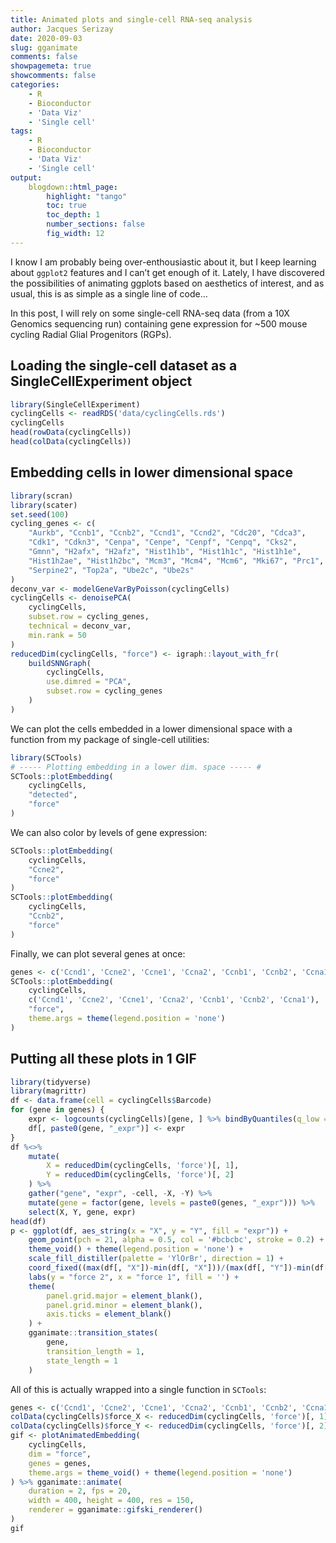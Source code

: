 ```yaml
---
title: Animated plots and single-cell RNA-seq analysis
author: Jacques Serizay
date: 2020-09-03
slug: gganimate
comments: false
showpagemeta: true
showcomments: false
categories:
    - R
    - Bioconductor
    - 'Data Viz'
    - 'Single cell'
tags:
    - R
    - Bioconductor
    - 'Data Viz'
    - 'Single cell'
output:
    blogdown::html_page:
        highlight: "tango" 
        toc: true
        toc_depth: 1
        number_sections: false
        fig_width: 12
---
```


I know I am probably being over-enthousiastic about it, but I keep learning about `ggplot2` features and I can't get enough of it. Lately, I have discovered the possibilities of animating ggplots based on aesthetics of interest, and as usual, this is as simple as a single line of code... 

In this post, I will rely on some single-cell RNA-seq data (from a 10X Genomics sequencing run) containing gene expression for ~500 mouse cycling Radial Glial Progenitors (RGPs). 

## Loading the single-cell dataset as a SingleCellExperiment object

```r
library(SingleCellExperiment)
cyclingCells <- readRDS('data/cyclingCells.rds')
cyclingCells
head(rowData(cyclingCells))
head(colData(cyclingCells))
```

## Embedding cells in lower dimensional space

```r
library(scran)
library(scater)
set.seed(100)
cycling_genes <- c(
    "Aurkb", "Ccnb1", "Ccnb2", "Ccnd1", "Ccnd2", "Cdc20", "Cdca3",
    "Cdk1", "Cdkn3", "Cenpa", "Cenpe", "Cenpf", "Cenpq", "Cks2",
    "Gmnn", "H2afx", "H2afz", "Hist1h1b", "Hist1h1c", "Hist1h1e",
    "Hist1h2ae", "Hist1h2bc", "Mcm3", "Mcm4", "Mcm6", "Mki67", "Prc1",
    "Serpine2", "Top2a", "Ube2c", "Ube2s"
)
deconv_var <- modelGeneVarByPoisson(cyclingCells)
cyclingCells <- denoisePCA(
    cyclingCells, 
    subset.row = cycling_genes, 
    technical = deconv_var, 
    min.rank = 50
)
reducedDim(cyclingCells, "force") <- igraph::layout_with_fr(
    buildSNNGraph(
        cyclingCells, 
        use.dimred = "PCA", 
        subset.row = cycling_genes
    )
)
```

We can plot the cells embedded in a lower dimensional space with a function from my package of single-cell utilities: 

```r
library(SCTools)
# ----- Plotting embedding in a lower dim. space ----- #
SCTools::plotEmbedding(
    cyclingCells, 
    "detected", 
    "force"
)
```

We can also color by levels of gene expression: 

```r
SCTools::plotEmbedding(
    cyclingCells, 
    "Ccne2", 
    "force"
)
SCTools::plotEmbedding(
    cyclingCells, 
    "Ccnb2", 
    "force"
)
```

Finally, we can plot several genes at once: 

```r
genes <- c('Ccnd1', 'Ccne2', 'Ccne1', 'Ccna2', 'Ccnb1', 'Ccnb2', 'Ccna1')
SCTools::plotEmbedding(
    cyclingCells, 
    c('Ccnd1', 'Ccne2', 'Ccne1', 'Ccna2', 'Ccnb1', 'Ccnb2', 'Ccna1'), 
    "force", 
    theme.args = theme(legend.position = 'none')
)
```

## Putting all these plots in 1 GIF

```r
library(tidyverse)
library(magrittr)
df <- data.frame(cell = cyclingCells$Barcode)
for (gene in genes) {
    expr <- logcounts(cyclingCells)[gene, ] %>% bindByQuantiles(q_low = 0.05, q_high = 0.95)
    df[, paste0(gene, "_expr")] <- expr
}
df %<>% 
    mutate(
        X = reducedDim(cyclingCells, 'force')[, 1],
        Y = reducedDim(cyclingCells, 'force')[, 2]
    ) %>% 
    gather("gene", "expr", -cell, -X, -Y) %>% 
    mutate(gene = factor(gene, levels = paste0(genes, "_expr"))) %>%
    select(X, Y, gene, expr)
head(df)
p <- ggplot(df, aes_string(x = "X", y = "Y", fill = "expr")) + 
    geom_point(pch = 21, alpha = 0.5, col = '#bcbcbc', stroke = 0.2) + 
    theme_void() + theme(legend.position = 'none') +
    scale_fill_distiller(palette = 'YlOrBr', direction = 1) + 
    coord_fixed((max(df[, "X"])-min(df[, "X"]))/(max(df[, "Y"])-min(df[, "Y"]))) + 
    labs(y = "force 2", x = "force 1", fill = '') + 
    theme(
        panel.grid.major = element_blank(),
        panel.grid.minor = element_blank(), 
        axis.ticks = element_blank()
    ) + 
    gganimate::transition_states(
        gene,
        transition_length = 1,
        state_length = 1
    )
```

All of this is actually wrapped into a single function in `SCTools`: 

```r
genes <- c('Ccnd1', 'Ccne2', 'Ccne1', 'Ccna2', 'Ccnb1', 'Ccnb2', 'Ccna1')
colData(cyclingCells)$force_X <- reducedDim(cyclingCells, 'force')[, 1]
colData(cyclingCells)$force_Y <- reducedDim(cyclingCells, 'force')[, 2]
gif <- plotAnimatedEmbedding(
    cyclingCells, 
    dim = "force", 
    genes = genes, 
    theme.args = theme_void() + theme(legend.position = 'none')
) %>% gganimate::animate(
    duration = 2, fps = 20, 
    width = 400, height = 400, res = 150, 
    renderer = gganimate::gifski_renderer()
)
gif
```
